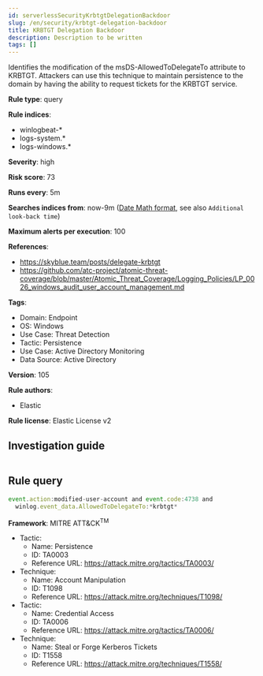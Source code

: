 ```yaml
---
id: serverlessSecurityKrbtgtDelegationBackdoor
slug: /en/security/krbtgt-delegation-backdoor
title: KRBTGT Delegation Backdoor
description: Description to be written
tags: []
---
```


<div id="krbtgt-delegation-backdoor"></div>

Identifies the modification of the msDS-AllowedToDelegateTo attribute to KRBTGT. Attackers can use this technique to maintain persistence to the domain by having the ability to request tickets for the KRBTGT service.

**Rule type**: query

**Rule indices**: 

* winlogbeat-*
* logs-system.*
* logs-windows.*

**Severity**: high

**Risk score**: 73

**Runs every**: 5m

**Searches indices from**: now-9m ([Date Math format](((ref))/common-options.html#date-math), see also <DocLink id="serverlessSecurityRulesUiCreate" section="set-the-rules-schedule">`Additional look-back time`</DocLink>)

**Maximum alerts per execution**: 100

**References**: 

* https://skyblue.team/posts/delegate-krbtgt
* https://github.com/atc-project/atomic-threat-coverage/blob/master/Atomic_Threat_Coverage/Logging_Policies/LP_0026_windows_audit_user_account_management.md

**Tags**: 

* Domain: Endpoint
* OS: Windows
* Use Case: Threat Detection
* Tactic: Persistence
* Use Case: Active Directory Monitoring
* Data Source: Active Directory

**Version**: 105

**Rule authors**: 

* Elastic

**Rule license**: Elastic License v2

## Investigation guide

```markdown

```

## Rule query

```js
event.action:modified-user-account and event.code:4738 and
  winlog.event_data.AllowedToDelegateTo:*krbtgt*

```

**Framework**: MITRE ATT&CK<sup>TM</sup>

* Tactic:
    * Name: Persistence
    * ID: TA0003
    * Reference URL: https://attack.mitre.org/tactics/TA0003/
* Technique:
    * Name: Account Manipulation
    * ID: T1098
    * Reference URL: https://attack.mitre.org/techniques/T1098/
* Tactic:
    * Name: Credential Access
    * ID: TA0006
    * Reference URL: https://attack.mitre.org/tactics/TA0006/
* Technique:
    * Name: Steal or Forge Kerberos Tickets
    * ID: T1558
    * Reference URL: https://attack.mitre.org/techniques/T1558/

